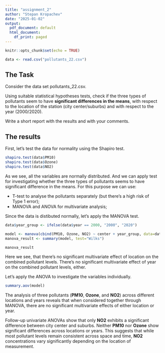 ```yaml
---
title: "assignment_2"
author: "Stepan Kropachev"
date: "2025-01-02"
output:
  pdf_document: default
  html_document:
    df_print: paged
---
```


```r
knitr::opts_chunk$set(echo = TRUE)
```
```r
data <- read.csv("pollutants_22.csv")
```

## The Task

Consider the data set pollutants_22.csv.

Using suitable statistical hypotheses tests, check if the three types of pollutants seem to have **significant differences in the means**, with respect to the location of the station (city center/suburbs) and with respect to the year (2000/2020). 

Write a short report with the results and with your comments.

## The results

First, let's test the data for normality using the Shapiro test.

```r
shapiro.test(data$PM10)
shapiro.test(data$Ozone)
shapiro.test(data$NO2)
```
As we see, all the variables are normally distributed. And we can apply test for investigating whether the three types of pollutants seems to have significant difference in the means. For this purpose we can use:

- T-test to analyse the pollutants separately (but there's a high risk of Type 1 error);
- MANOVA and ANOVA for multivariate analysis;

Since the data is distibuted normally, let's apply the MANOVA test.
```r
data$year_group <- ifelse(data$year == 2000, "2000", "2020")

model <- manova(cbind(PM10, Ozone, NO2) ~ center + year_group, data=data)
manova_result <- summary(model, test="Wilks")

manova_result
```
Here we see, that there's no significant multivariate effect of location on the combined pollutant levels. There's no significant multivariate effect of year on the combined pollutant levels, either.

Let's apply the ANOVA to investigate the variables individually.
```r
summary.aov(model)
```
The analysis of three pollutants (**PM10**, **Ozone**, and **NO2**) across different locations and years reveals that when considered together through MANOVA, there are no significant multivariate effects of either location or year.

Follow-up univariate ANOVAs show that only **NO2** exhibits a significant difference between city center and suburbs. Neither **PM10** nor **Ozone** show significant differences across locations or years. This suggests that while most pollutant levels remain consistent across space and time, **NO2** concentrations vary significantly depending on the location of measurement.